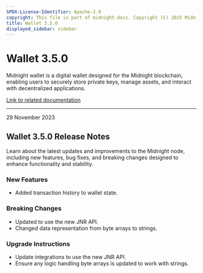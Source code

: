 ```yaml
---
SPDX-License-Identifier: Apache-2.0
copyright: This file is part of midnight-docs. Copyright (C) 2025 Midnight Foundation. Licensed under the Apache License, Version 2.0 (the "License"); You may not use this file except in compliance with the License. You may obtain a copy of the License at http://www.apache.org/licenses/LICENSE-2.0 Unless required by applicable law or agreed to in writing, software distributed under the License is distributed on an "AS IS" BASIS, WITHOUT WARRANTIES OR CONDITIONS OF ANY KIND, either express or implied. See the License for the specific language governing permissions and limitations under the License.
title: Wallet 3.5.0
displayed_sidebar: sidebar
---
```


# Wallet 3.5.0

Midnight wallet is a digital wallet designed for the Midnight blockchain, enabling users to securely store private keys, manage assets, and interact with decentralized applications.

[Link to related documentation](../../learn/introduction/wallets)

---

<div 
  style={{
    marginTop: '0',
    fontSize: '1rem',
    fontWeight: 'normal',
    marginBottom: '0.5rem'
  }}
>
  29 November 2023
</div>

## Wallet 3.5.0 Release Notes

Learn about the latest updates and improvements to the Midnight node, including new features, bug fixes, and breaking changes designed to enhance functionality and stability.

### New Features

- Added transaction history to wallet state.

### Breaking Changes

- Updated to use the new JNR API.  
- Changed data representation from byte arrays to strings.  

### Upgrade Instructions

- Update integrations to use the new JNR API.  
- Ensure any logic handling byte arrays is updated to work with strings.  

